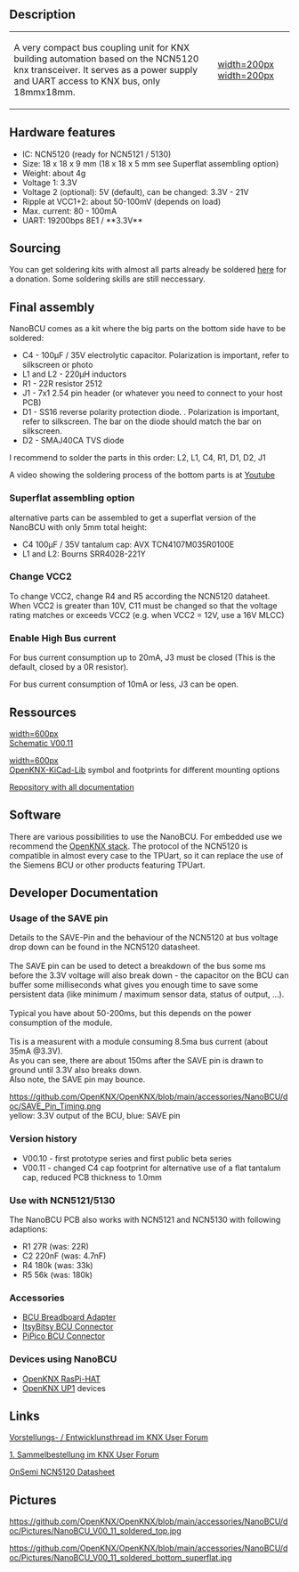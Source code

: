 == Description ==

{|
|-
| A very compact bus coupling unit for KNX building automation based on the NCN5120 knx transceiver. It serves as a power supply and UART access to KNX bus, only 18mmx18mm.
| [[https://github.com/OpenKNX/OpenKNX/blob/main/accessories/NanoBCU/doc/Pictures/NanoBCU_V00_10_soldered_top%20-%20Small.jpg|width=200px]] [[https://github.com/OpenKNX/OpenKNX/blob/main/accessories/NanoBCU/doc/Pictures/NanoBCU_superflat_V00_11_soldered_bot.jpg|width=200px]]
|}

== Hardware features ==
* IC: NCN5120 (ready for NCN5121 / 5130)
* Size: 18 x 18 x 9 mm (18 x 18 x 5 mm  see Superflat assembling option)
* Weight: about 4g
* Voltage 1: 3.3V
* Voltage 2 (optional): 5V (default), can be changed: 3.3V - 21V
* Ripple at VCC1+2: about 50-100mV (depends on load)
* Max. current: 80 - 100mA
* UART: 19200bps 8E1 / **3.3V**


== Sourcing ==
You can get soldering kits with almost all parts already be soldered [http://shop.sirsydom.de here] for a donation. Some soldering skills are still  neccessary.

== Final assembly ==

NanoBCU comes as a kit where the big parts on the bottom side have to be soldered:
* C4 - 100µF / 35V electrolytic capacitor. Polarization is important, refer to silkscreen or photo
* L1 and L2 - 220µH inductors
* R1 - 22R resistor 2512
* J1 - 7x1 2.54 pin header (or whatever you need to connect to your host PCB)
* D1 - SS16 reverse polarity protection diode. . Polarization is important, refer to silkscreen. The bar on the diode should match the bar on silkscreen.
* D2 - SMAJ40CA TVS diode

I recommend to solder the parts in this order: L2, L1, C4, R1, D1, D2, J1

A video showing the soldering process of the bottom parts is at [https://www.youtube.com/watch?v=7OlGxEtVLzo Youtube]

=== Superflat assembling option ===

alternative parts can be assembled to get a superflat version of the NanoBCU with only 5mm total height:
* C4 100µF / 35V tantalum cap: AVX TCN4107M035R0100E
* L1 and L2: Bourns SRR4028-221Y

=== Change VCC2 ===

To change VCC2, change R4 and R5 according the NCN5120 dataheet. When VCC2 is greater than 10V, C11 must be changed so that the voltage rating matches or exceeds VCC2 (e.g. when VCC2 = 12V, use a 16V MLCC)

=== Enable High Bus current ===
For bus current consumption up to 20mA, J3 must be closed (This is the default, closed by a 0R resistor).

For bus current consumption of 10mA or less, J3 can be open.

== Ressources ==
[[https://github.com/OpenKNX/OpenKNX/blob/main/accessories/NanoBCU/doc/NanoBCU_Schematic_V00.11.png|width=600px]]<br>
[https://github.com/OpenKNX/OpenKNX/blob/main/accessories/NanoBCU/doc/NanoBCU_Schematic_V00.11.pdf Schematic V00.11]

[[https://github.com/OpenKNX/OpenKNX/blob/main/accessories/NanoBCU/doc/Footprint_3D_Teaser.png|width=600px]]<br>
[[OpenKNX-KiCad-Lib]] symbol and footprints for different mounting options

[https://github.com/OpenKNX/OpenKNX/tree/main/accessories/NanoBCU Repository with all documentation]

== Software ==
There are various possibilities to use the NanoBCU.  
For embedded use we recommend the [https://github.com/thelsing/knx OpenKNX stack].  
The protocol of the NCN5120 is compatible in almost every case to the TPUart, so it can replace the use of the Siemens BCU or other products featuring TPUart.


== Developer Documentation ==

=== Usage of the SAVE pin ===

Details to the SAVE-Pin and the behaviour of the NCN5120 at bus voltage drop down can be found in the NCN5120 datasheet.<br><br>
The SAVE pin can be used to detect a breakdown of the bus some ms before the 3.3V voltage will also break down - the capacitor on the BCU can buffer some milliseconds what gives you enough time to save some persistent data (like minimum / maximum sensor data, status of output, ...).<br><br>
Typical you have about 50-200ms, but this depends on the power consumption of the module.<br><br>
Tis is a measurent with a module consuming 8.5ma bus current (about 35mA @3.3V).<br>
As you can see, there are about 150ms after the SAVE pin is drawn to ground until 3.3V also breaks down.<br>
Also note, the SAVE pin may bounce.

[[https://github.com/OpenKNX/OpenKNX/blob/main/accessories/NanoBCU/doc/SAVE_Pin_Timing.png]]<br>
yellow: 3.3V output of the BCU, blue: SAVE pin

=== Version history ===

* V00.10 - first prototype series and first public beta series
* V00.11 - changed C4 cap footprint for alternative use of a flat tantalum cap, reduced PCB thickness to 1.0mm

=== Use with NCN5121/5130 ===

The NanoBCU PCB also works with NCN5121 and NCN5130 with following adaptions:
* R1 27R (was: 22R)
* C2 220nF (was: 4.7nF)
* R4 180k (was: 33k)
* R5 56k (was: 180k)

=== Accessories ===

* [[BCU Breadboard Adapter]]
* [[ItsyBitsy BCU Connector]]
* [[PiPico BCU Connector]]

=== Devices using NanoBCU ===

* [[OpenKNX RasPi-HAT]]
* [[OpenKNX UP1]] devices

== Links ==

[https://knx-user-forum.de/forum/projektforen/konnekting/1603350-nanobcu-ncn5120-weiterentwicklung-der-microbcu2 Vorstellungs- / Entwicklunsthread im KNX User Forum]

[https://knx-user-forum.de/forum/projektforen/konnekting/1575881-sammelbestellung-microbcu2-knx-transceiver-für-ardunio-raspberry-co 1. Sammelbestellung im KNX User Forum]

[https://www.google.de/url?sa=t&rct=j&q=&esrc=s&source=web&cd=&cad=rja&uact=8&ved=2ahUKEwjZ_46X2aftAhUxvlkKHbOJCF4QFjAAegQIBBAC&url=https%3A%2F%2Fwww.onsemi.com%2Fpub%2FCollateral%2FNCN5120-D.PDF&usg=AOvVaw0KUimWgup68HXisop9pYTW OnSemi NCN5120 Datasheet]

== Pictures ==
[[https://github.com/OpenKNX/OpenKNX/blob/main/accessories/NanoBCU/doc/Pictures/NanoBCU_V00_11_soldered_top.jpg]]

[[https://github.com/OpenKNX/OpenKNX/blob/main/accessories/NanoBCU/doc/Pictures/NanoBCU_V00_11_soldered_bottom_superflat.jpg]]